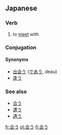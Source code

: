 ==Japanese==
{{ja-kanjitab|会}}

===Verb===
{{ja-verb|k|type=1|tr=intrans|hira=あう|rom=au}}

# to [[meet]] with

===Conjugation===
{{ja-go-u|会|あ|a}}

====Synonyms====
{{rfc-level|Synonyms at L4+ not in L3 POS section (AutoFormat would have corrected level of Conjugation)}}
* [[出会う]] ([[であう]], deau)
* [[逢う]]

===See also===
*[[合う]]
*[[遭う]]
*[[遇う]]

[[fr:会う]]
[[pl:会う]]
[[fi:会う]]